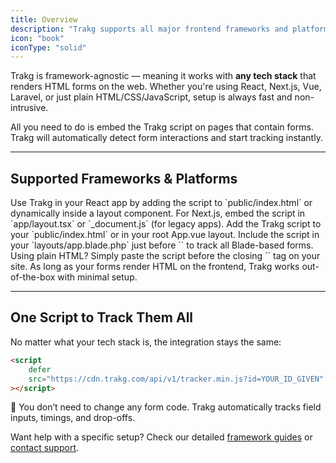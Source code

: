 ```yaml
---
title: Overview
description: "Trakg supports all major frontend frameworks and platforms with a simple script-based integration."
icon: "book"
iconType: "solid"
---
```


Trakg is framework-agnostic — meaning it works with **any tech stack** that renders HTML forms on the web. Whether you're using React, Next.js, Vue, Laravel, or just plain HTML/CSS/JavaScript, setup is always fast and non-intrusive.

All you need to do is embed the Trakg script on pages that contain forms. Trakg will automatically detect form interactions and start tracking instantly.

---

## Supported Frameworks & Platforms

<CardGroup cols={3}>

<Card title='React' icon='react' href='/docs/frameworks/react'>
	Use Trakg in your React app by adding the script to `public/index.html` or
	dynamically inside a layout component.
</Card>

<Card title='Next.js' icon='square-js' href='/docs/frameworks/nextjs'>
	For Next.js, embed the script in `app/layout.tsx` or `_document.js` (for
	legacy apps).
</Card>

<Card title='Vue.js' icon='vuejs' href='/docs/frameworks/vue'>
	Add the Trakg script to your `public/index.html` or in your root App.vue
	layout.
</Card>

<Card title="Laravel (Blade)" icon="laravel" href="/docs/frameworks/laravel">
  Include the script in your `layouts/app.blade.php` just before `</body>` to track all Blade-based forms.
</Card>

<Card title="HTML / CSS / JS" icon="code" href="/docs/frameworks/html">
  Using plain HTML? Simply paste the script before the closing `</body>` tag on your site.
</Card>

<Card title='Custom Frameworks' icon='cubes' href='/docs/installation'>
	As long as your forms render HTML on the frontend, Trakg works
	out-of-the-box with minimal setup.
</Card>

</CardGroup>

---

## One Script to Track Them All

No matter what your tech stack is, the integration stays the same:

```html
<script
	defer
	src="https://cdn.trakg.com/api/v1/tracker.min.js?id=YOUR_ID_GIVEN"
></script>
```

🔁 You don’t need to change any form code. Trakg automatically tracks field inputs, timings, and drop-offs.

Want help with a specific setup? Check our detailed [framework guides](/docs/frameworks/react) or [contact support](mailto:support@trakg.com).
